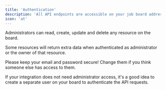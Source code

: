 ```yaml
---
title: 'Authentication'
description: 'All API endpoints are accessible on your job board address and accepts JSON or form-encoded request bodies, returns JSON-encoded responses, and uses standard HTTP verbs, response codes and authentication.'
icon: 'at'
---
```


Administrators can read, create, update and delete any resource on the board.

Some resources will return extra data when authenticated as administrator or the owner of that resource.

<Warning>Please keep your email and password secure! Change them if you think someone else has access to them.</Warning>

<Note>If your integration does not need administrator access, it's a good idea to create a separate user on your board to authenticate the API requests.</Note>
